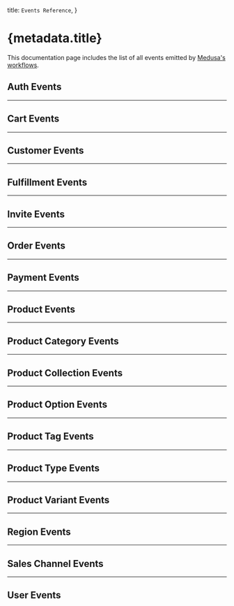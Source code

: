 
  title: `Events Reference`,
}

# {metadata.title}

This documentation page includes the list of all events emitted by [Medusa's workflows](../medusa-workflows-reference/page.mdx).

## Auth Events

<AuthEvents />

---

## Cart Events

<CartEvents />

---

## Customer Events

<CustomerEvents />

---

## Fulfillment Events

<FulfillmentEvents />

---

## Invite Events

<InviteEvents />

---

## Order Events

<OrderEvents />

---

## Payment Events

<PaymentEvents />

---

## Product Events

<ProductEvents />

---

## Product Category Events

<ProductCategoryEvents />

---

## Product Collection Events

<ProductCollectionEvents />

---

## Product Option Events

<ProductOptionEvents />

---

## Product Tag Events

<ProductTagEvents />

---

## Product Type Events

<ProductTypeEvents />

---

## Product Variant Events

<ProductVariantEvents />

---

## Region Events

<RegionEvents />

---

## Sales Channel Events

<SalesChannelEvents />

---

## User Events

<UserEvents />
